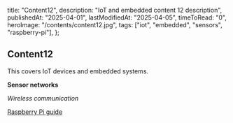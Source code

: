   title: "Content12",
  description: "IoT and embedded content 12 description",
  publishedAt: "2025-04-01",
  lastModifiedAt: "2025-04-05",
  timeToRead: "0",
  heroImage: "/contents/content12.jpg",
  tags: ["iot", "embedded", "sensors", "raspberry-pi"],
};

## Content12

This covers IoT devices and embedded systems.

**Sensor networks**

_Wireless communication_

[Raspberry Pi guide](https://raspberrypi.org)
